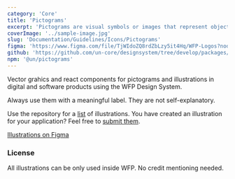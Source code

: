 ```yaml
---
category: 'Core'
title: 'Pictograms'
excerpt: 'Pictograms are visual symbols or images that represent objects, concepts, or ideas, often used for communication, instruction, or storytelling. They can be used to visualize the context of an interface.'
coverImage: '../sample-image.jpg'
slug: 'Documentation/Guidelines/Icons/Pictograms'
figma: 'https://www.figma.com/file/TjWIdoZQ8rdZbLzy5it4Hq/WFP-Logos?node-id=0%3A1&t=ErGHrrrmCgyzd3OH-1'
github: 'https://github.com/un-core/designsystem/tree/develop/packages/logos'
npm: '@un/pictograms'
---
```


Vector grahics and react components for pictograms and illustrations in digital and software products using the WFP Design System.

Always use them with a meaningful label. They are not self-explanatory.

Use the repository for a [list](https://github.com/wfp/ui/tree/master/src/assets/illustrations) of illustrations. You have created an illustration for your application? Feel free to [submit them](https://github.com/wfp/ui/issues/new).

[Illustrations on Figma](https://www.figma.com/file/C6FR4zrFuAuxHNtN9bjpy4/Illustrations?node-id=0%3A1)

<IconList name="pictograms" id="pictograms" />

### License

All illustrations can be only used inside WFP. No credit mentioning needed.
